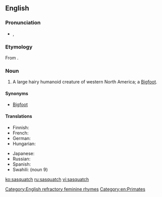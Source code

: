 ==English==
{{wikipedia}}

===Pronunciation===
* {{IPA|/ˈsæskwɒtʃ/|/ˈsæskwætʃ/}}, {{X-SAMPA|/"s{skwQtS/|/"s{skw{tS/}}

===Etymology===
From {{etyl|hur}}.

===Noun===
{{en-noun|es}}

# {{cryptozoology}} A large hairy humanoid creature of western North America; a [[Bigfoot]].

====Synonyms====
* [[Bigfoot]]

====Translations====
{{trans-top|a hairy humanoid creature}}
* Finnish: {{t|fi|isojalka}}
* French: {{t+|fr|Sasquatch|m}}
* German: {{t-|de|Sasquatsch|m}}
* Hungarian: {{t|hu|Szaszkvács|m}}
{{trans-mid}}
* Japanese: {{t-|ja|サスカッチ|tr=Sasukatchi}}
* Russian: {{t|ru|Сасквотч|m}}
* Spanish: {{t|es|Sascuache|m}}
* Swahili: {{t|sw|Saskwachi}} (noun 9)
{{trans-bottom}}

[[Category:English refractory feminine rhymes]]
[[Category:en:Primates]]

[[ko:sasquatch]]
[[ru:sasquatch]]
[[vi:sasquatch]]